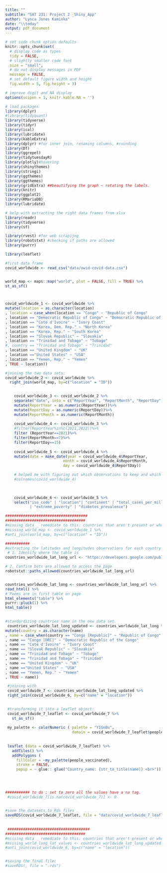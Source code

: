```yaml
---
title: ""
subtitle: "SAT 231: Project 2 _Shiny_App"
author: "Lynca Jones Kaminka"
date: "\\today"
output: pdf_document
---
```


```r
# set code chunk option defaults
knitr::opts_chunk$set(
  # display code as types
  tidy = FALSE, 
  # slightly smaller code font
  size = "small",
  # do not display messages in PDF
  message = FALSE,
  # set default figure width and height
  fig.width = 5, fig.height = 3) 

# improve digit and NA display 
options(scipen = 1, knitr.kable.NA = '')

# load packages
library(dplyr)
#library(tidyquant)
library(tidyverse)
library(tidyr)
library(ical)
library(lubridate)
library(kableExtra)
library(dplyr) #for inner join, renaming columns, #rounding
library(DT)
library(ggrepel)
library(tidytuesdayR)
library(plotly)#hovering
library(shinythemes)
library(stringi)
library(ggthemes)
library(ggthemes)
library(gridExtra) ##beautifying the graph ~ rotating the labels.
library(knitr)
library(ggplot2)
library(RMariaDB)
library(lubridate)

# help with extracting the right data frames from xlsx
library(readr)
library(tidyverse)
library(sf)

library(rvest) #for web scrapijng
library(robotstxt) #checking if paths are allowed
library(purrr)

library(leaflet)

```


```r

#first data frame
covid_worldwide <- read_csv("data/owid-covid-data.csv")


world_map <- maps::map("world", plot = FALSE, fill = TRUE) %>%
st_as_sf()



covid_worldwide_1 <- covid_worldwide %>%
mutate(location = as.character(location)
, location = case_when(location == "Congo" ~ "Republic of Congo"
, location == "Democratic Republic of Congo" ~ "Democratic Republic of the Congo"
, location == "Cote d'Ivoire" ~ "Ivory Coast"
, location == "Korea, Dem. Rep." ~ "North Korea"
, location == "Korea, Rep." ~ "South Korea"
, location == "Slovak Republic" ~ "Slovakia"
, location == "Trinidad and Tobago" ~ "Tobago"
#, country == "Trinidad and Tobago" ~ "Trinidad"
, location == "United Kingdom" ~ "UK"
, location =="United States" ~ "USA"
, location == "Yemen, Rep." ~ "Yemen"
, TRUE ~ location)) 

#joining the two data sets: 
covid_worldwide_2 <- covid_worldwide %>%
  right_join(world_map, by=c("location" = "ID"))

    
    covid_worldwide_3 <- covid_worldwide_2 %>%
    separate("date", into = c("ReportYear", "ReportMonth", "ReportDay"), sep = "-", convert=FALSE) %>%
    mutate(ReportYear = as.numeric(ReportYear))%>%  
    mutate(ReportDay = as.numeric(ReportDay))%>%  
    mutate(ReportMonth = as.numeric(ReportMonth))
    
    covid_worldwide_4 <- covid_worldwide_3 %>%
    #filter(ReportYear%in%c(2021,2022))%>%
    filter (ReportYear==2021)%>%
    filter(ReportMonth==7)%>%
    filter(ReportDay==15)
    
    covid_worldwide_5 <- covid_worldwide_4 %>%
    mutate(date = make_date(year = covid_worldwide_4$ReportYear,
                          month = covid_worldwide_4$ReportMonth,
                          day = covid_worldwide_4$ReportDay))

    # helped me with figuring out which observations to keep and which ones to get rid of 
    #colnames(covid_worldwide_4)
    

  
    covid_worldwide_6 <- covid_worldwide_5 %>%
    select("iso_code" | "location"| "continent" | "total_cases_per_million" | "people_vaccinated" | "date" | "geom" | "population_density"
           | "extreme_poverty" | "diabetes_prevalence")  

#####################################
####################################    
#missing data _ remediate to this: countries that aren't present or whose names are mismatched.
#missing_world_map <- covid_worldwide_1 %>%
#anti_join(world_map, by=c("location" = "ID"))

###########
#extracting the latitudes and longitudes observations for each country .
 # 1. Identify where the table is
countries_worldwide_lat_long_url <- "https://developers.google.com/public-data/docs/canonical/countries_csv"

# 2. Confirm bots are allowed to access the page 
robotstxt::paths_allowed(countries_worldwide_lat_long_url)


countries_worldwide_lat_long <- countries_worldwide_lat_long_url %>%
read_html() %>%
# Poems are in first table on page
html_elements("table") %>%
purrr::pluck(1) %>%
html_table()
    

#standardizing countries name in the new data set. 
 countries_worldwide_lat_long_updated <- countries_worldwide_lat_long %>%
mutate(country = as.character(name)
, name = case_when(country == "Congo [Republic]" ~ "Republic of Congo"
, name == "Congo [DRC]" ~ "Democratic Republic of the Congo"
, name == "Cote d'Ivoire" ~ "Ivory Coast"
, name == "Slovak Republic" ~ "Slovakia"
, name == "Trinidad and Tobago" ~ "Tobago"
, name == "Trinidad and Tobago" ~ "Trinidad"
, name == "United Kingdom" ~ "UK"
, name =="United States" ~ "USA"
, name == "Yemen, Rep." ~ "Yemen"
, TRUE ~ name)) 

 #joining with 
 covid_worldwide_7 <- countries_worldwide_lat_long_updated %>%
 right_join(covid_worldwide_6, by=c("name" = "location"))
 

 #transforming it into a leaflet object: 
 covid_worldwide_7_leaflet <- covid_worldwide_7 %>%
   st_as_sf()
 
 my_palette <- colorNumeric ( palette = "YIGnBu", 
                              domain = covid_worldwide_7_leaflet$people_vaccinated)
 
 
 leaflet (data = covid_worldwide_7_leaflet) %>%
   addTiles() %>%
   addPolygons (
     fillColor = ~my_palette(people_vaccinated), 
     stroke = FALSE, 
     popup = ~ glue:: glue("Country_name: {str_to_title(name)} <br>"))

     
     
 
########### to do ; set to zero all the values have a na tag. 
 #covid_worldwide_7[is.na(covid_worldwide_7)] <- 0

 
#save the datasets to Rds files
saveRDS(covid_worldwide_7_leaflet, file = "data/covid_worldwide_7_leaflet.Rds")
 
 
 #####################################
####################################    
#missing data _ remediate to this: countries that aren't present or whose names are mismatched.
#missing_world_long_lat_values <- countries_worldwide_lat_long_updated %>%
#anti_join(covid_worldwide_6, by=c("name" = "location"))


#saving the final file: 
#saveRDS(, file = ".rds")
```
